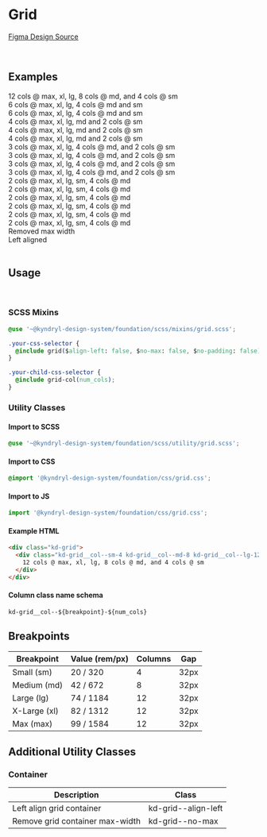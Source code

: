 
<Meta title="Foundation/Grid" />

# Grid

[Figma Design Source](https://www.figma.com/file/tTu138pz3jLk0mykJSg3t4/KDS---Foundation-v1.0.0?node-id=4138%3A3703&mode=dev)

<br />

## Examples

<Unstyled>
<style>
{`
.sbdocs-content {
  max-width: none !important;
}

.kd-grid {
margin-top: 32px;
margin-bottom: 32px;
}

.kd-grid > div {
text-align: center;
border: 1px solid lightgray;
padding: 16px;
}

.kd-grid p {
margin: 0;
}
`}

</style>

<div className="kd-grid">
  <div className="kd-grid__col--sm-4 kd-grid__col--md-8 kd-grid__col--lg-12">
    12 cols @ max, xl, lg, 8 cols @ md, and 4 cols @ sm
  </div>
</div>

<div className="kd-grid">
  <div className="kd-grid__col--sm-4 kd-grid__col--md-4 kd-grid__col--lg-6">
    6 cols @ max, xl, lg, 4 cols @ md and sm
  </div>
  <div className="kd-grid__col--sm-4 kd-grid__col--md-4 kd-grid__col--lg-6">
    6 cols @ max, xl, lg, 4 cols @ md and sm
  </div>
</div>

<div className="kd-grid">
  <div className="kd-grid__col--sm-2 kd-grid__col--md-4 kd-grid__col--lg-4">
    4 cols @ max, xl, lg, md and 2 cols @ sm
  </div>
  <div className="kd-grid__col--sm-2 kd-grid__col--md-4 kd-grid__col--lg-4">
    4 cols @ max, xl, lg, md and 2 cols @ sm
  </div>
  <div className="kd-grid__col--sm-2 kd-grid__col--md-4 kd-grid__col--lg-4">
    4 cols @ max, xl, lg, md and 2 cols @ sm
  </div>
</div>

<div className="kd-grid">
  <div className="kd-grid__col--sm-2 kd-grid__col--md-4 kd-grid__col--lg-3">
    3 cols @ max, xl, lg, 4 cols @ md, and 2 cols @ sm
  </div>
  <div className="kd-grid__col--sm-2 kd-grid__col--md-4 kd-grid__col--lg-3">
    3 cols @ max, xl, lg, 4 cols @ md, and 2 cols @ sm
  </div>
  <div className="kd-grid__col--sm-2 kd-grid__col--md-4 kd-grid__col--lg-3">
    3 cols @ max, xl, lg, 4 cols @ md, and 2 cols @ sm
  </div>
  <div className="kd-grid__col--sm-2 kd-grid__col--md-4 kd-grid__col--lg-3">
    3 cols @ max, xl, lg, 4 cols @ md, and 2 cols @ sm
  </div>
</div>

<div className="kd-grid">
  <div className="kd-grid__col--sm-2 kd-grid__col--md-4 kd-grid__col--lg-2">
    2 cols @ max, xl, lg, sm, 4 cols @ md
  </div>
  <div className="kd-grid__col--sm-2 kd-grid__col--md-4 kd-grid__col--lg-2">
    2 cols @ max, xl, lg, sm, 4 cols @ md
  </div>
  <div className="kd-grid__col--sm-2 kd-grid__col--md-4 kd-grid__col--lg-2">
    2 cols @ max, xl, lg, sm, 4 cols @ md
  </div>
  <div className="kd-grid__col--sm-2 kd-grid__col--md-4 kd-grid__col--lg-2">
    2 cols @ max, xl, lg, sm, 4 cols @ md
  </div>
  <div className="kd-grid__col--sm-2 kd-grid__col--md-4 kd-grid__col--lg-2">
    2 cols @ max, xl, lg, sm, 4 cols @ md
  </div>
  <div className="kd-grid__col--sm-2 kd-grid__col--md-4 kd-grid__col--lg-2">
    2 cols @ max, xl, lg, sm, 4 cols @ md
  </div>
</div>

<div className="kd-grid kd-grid--no-max">
  <div className="kd-grid__col--sm-4 kd-grid__col--md-8 kd-grid__col--lg-12">
    Removed max width
  </div>
</div>

<div className="kd-grid kd-grid--align-left">
  <div className="kd-grid__col--sm-4 kd-grid__col--md-8 kd-grid__col--lg-12">
    Left aligned
  </div>
</div>
</Unstyled>

<br />

## Usage

<br />

### SCSS Mixins

```css
@use '~@kyndryl-design-system/foundation/scss/mixins/grid.scss';

.your-css-selector {
  @include grid($align-left: false, $no-max: false, $no-padding: false);
}

.your-child-css-selector {
  @include grid-col(num_cols);
}
```

### Utility Classes

#### Import to SCSS

```css
@use '~@kyndryl-design-system/foundation/scss/utility/grid.scss';
```

#### Import to CSS

```css
@import '@kyndryl-design-system/foundation/css/grid.css';
```

#### Import to JS

```js
import '@kyndryl-design-system/foundation/css/grid.css';
```

#### Example HTML

```html
<div class="kd-grid">
  <div class="kd-grid__col--sm-4 kd-grid__col--md-8 kd-grid__col--lg-12">
    12 cols @ max, xl, lg, 8 cols @ md, and 4 cols @ sm
  </div>
</div>
```

#### Column class name schema

```
kd-grid__col--${breakpoint}-${num_cols}
```

## Breakpoints

| Breakpoint   | Value (rem/px) | Columns | Gap  |
| ------------ | -------------- | ------- | ---- |
| Small (sm)   | 20 / 320       | 4       | 32px |
| Medium (md)  | 42 / 672       | 8       | 32px |
| Large (lg)   | 74 / 1184      | 12      | 32px |
| X-Large (xl) | 82 / 1312      | 12      | 32px |
| Max (max)    | 99 / 1584      | 12      | 32px |

## Additional Utility Classes

### Container

| Description                     | Class               |
| ------------------------------- | ------------------- |
| Left align grid container       | kd-grid--align-left |
| Remove grid container max-width | kd-grid--no-max     |
